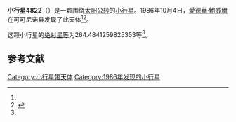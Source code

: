 {{Infobox planet
| bgcolour = #FFFFC0
| name = 4822 Karge
| symbol = 
| image = 
| caption = 
| discovery = yes
| discovery_ref = 
| discoverer = [[愛德華·鮑威爾|愛德華·鮑威爾]]
| discovery_site = [[可可尼诺县|可可尼诺县]] 
| discovered = 1986年10月4日
| designations = yes
| mp_name = 
| named_after = 
| alt_names = 1986 TC1/ 1979 QM5 / 1979 QO
| mp_category = [[主带小行星|主带小行星]]
| orbit_ref = <ref name="a">[http://ssd.jpl.nasa.gov/sbdb.cgi?sstr=4822 4822 Karge] {{Wayback|url=http://ssd.jpl.nasa.gov/sbdb.cgi?sstr=4822 |date=20201124010754 }}，小行星數據庫瀏覽器（JPL Small-Body Database Browser）－[[美国国家航空航天局|美国国家航空航天局]]喷气推进实验室</ref>
| epoch = 2456400.5 (2013年4月18日更新)
| aphelion = {{convert|2.67038145859182|AU|km|3|abbr=on|lk=out}}
| perihelion = {{convert|1.834919871869598|AU|km|3|abbr=on}}
| semimajor = {{convert|2.252650665230709|AU|km|3|abbr=on}}
| eccentricity = 0.185439669
| period = 1234.921064 [[日|日]]<br />3.38[[儒略年|儒略年]]
| avg_speed = 
| inclination = 4.048880326735184
| asc_node = 141.4159438105043
| mean_anomaly = 
| arg_peri = 264.4841259825353
| satellites = 
| physical_characteristics = yes
| dimensions = 
| mass = 
| density = 
| surface_grav = 
| escape_velocity = 
| sidereal_day = 
| axial_tilt = 
| pole_ecliptic_lat = 
| pole_ecliptic_lon = 
| albedo = 
| temperatures= 
| temp_name1 = 
| mean_temp_1 = 
| max_temp_1 = 
| temp_name2 = 
| max_temp_2 = 
| spectral_type = 
| abs_magnitude = 264.4841259825353
}}

'''小行星4822'''（{{lang-en|4822 Karge}}）是一颗围绕[[太阳|太阳]][[公转|公转]]的[[小行星|小行星]]。1986年10月4日，[[愛德華·鮑威爾|愛德華·鮑威爾]]在可可尼诺县发现了此天体<ref name="a" /><ref>{{cite news|title=小行星列表|url=http://cfa-www.harvard.edu/iau/lists/NumberedMPs.txt|accessdate=2013-07-08|newspaper=哈佛大学|archive-date=2008-05-17|archive-url=https://web.archive.org/web/20080517010638/http://cfa-www.harvard.edu/iau/lists/NumberedMPs.txt|dead-url=no}}</ref>。

这颗小行星的[[绝对星等|绝对星等]]为264.4841259825353等<ref name="a" />。

==参考文献==
{{reflist}}
{{Minor Planet Number|[[小行星4821|小行星4821]]|[[小行星4823|小行星4823]]}}

{{小天体}}

[[Category:小行星带天体|Category:小行星带天体]]
[[Category:1986年发现的小行星|Category:1986年发现的小行星]]

{{asteroid-stub}}